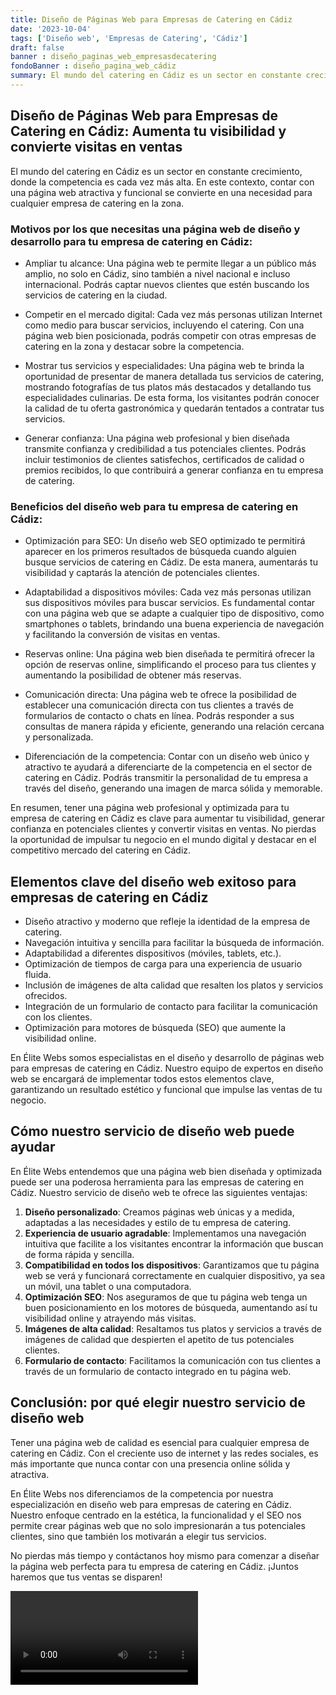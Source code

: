 ```yaml
---
title: Diseño de Páginas Web para Empresas de Catering en Cádiz
date: '2023-10-04'
tags: ['Diseño web', 'Empresas de Catering', 'Cádiz']
draft: false
banner : diseño_paginas_web_empresasdecatering
fondoBanner : diseño_pagina_web_cádiz
summary: El mundo del catering en Cádiz es un sector en constante crecimiento, donde la competencia es cada vez más alta. En este contexto, contar con una página web atractiva y funcional se convierte en una necesidad para cualquier empresa de catering en la zona.
---
```


## Diseño de Páginas Web para Empresas de Catering en Cádiz: Aumenta tu visibilidad y convierte visitas en ventas

El mundo del catering en Cádiz es un sector en constante crecimiento, donde la competencia es cada vez más alta. En este contexto, contar con una página web atractiva y funcional se convierte en una necesidad para cualquier empresa de catering en la zona.

### Motivos por los que necesitas una página web de diseño y desarrollo para tu empresa de catering en Cádiz:

- Ampliar tu alcance: Una página web te permite llegar a un público más amplio, no solo en Cádiz, sino también a nivel nacional e incluso internacional. Podrás captar nuevos clientes que estén buscando los servicios de catering en la ciudad.

- Competir en el mercado digital: Cada vez más personas utilizan Internet como medio para buscar servicios, incluyendo el catering. Con una página web bien posicionada, podrás competir con otras empresas de catering en la zona y destacar sobre la competencia.

- Mostrar tus servicios y especialidades: Una página web te brinda la oportunidad de presentar de manera detallada tus servicios de catering, mostrando fotografías de tus platos más destacados y detallando tus especialidades culinarias. De esta forma, los visitantes podrán conocer la calidad de tu oferta gastronómica y quedarán tentados a contratar tus servicios.

- Generar confianza: Una página web profesional y bien diseñada transmite confianza y credibilidad a tus potenciales clientes. Podrás incluir testimonios de clientes satisfechos, certificados de calidad o premios recibidos, lo que contribuirá a generar confianza en tu empresa de catering.

### Beneficios del diseño web para tu empresa de catering en Cádiz:

- Optimización para SEO: Un diseño web SEO optimizado te permitirá aparecer en los primeros resultados de búsqueda cuando alguien busque servicios de catering en Cádiz. De esta manera, aumentarás tu visibilidad y captarás la atención de potenciales clientes.

- Adaptabilidad a dispositivos móviles: Cada vez más personas utilizan sus dispositivos móviles para buscar servicios. Es fundamental contar con una página web que se adapte a cualquier tipo de dispositivo, como smartphones o tablets, brindando una buena experiencia de navegación y facilitando la conversión de visitas en ventas.

- Reservas online: Una página web bien diseñada te permitirá ofrecer la opción de reservas online, simplificando el proceso para tus clientes y aumentando la posibilidad de obtener más reservas.

- Comunicación directa: Una página web te ofrece la posibilidad de establecer una comunicación directa con tus clientes a través de formularios de contacto o chats en línea. Podrás responder a sus consultas de manera rápida y eficiente, generando una relación cercana y personalizada.

- Diferenciación de la competencia: Contar con un diseño web único y atractivo te ayudará a diferenciarte de la competencia en el sector de catering en Cádiz. Podrás transmitir la personalidad de tu empresa a través del diseño, generando una imagen de marca sólida y memorable.

En resumen, tener una página web profesional y optimizada para tu empresa de catering en Cádiz es clave para aumentar tu visibilidad, generar confianza en potenciales clientes y convertir visitas en ventas. No pierdas la oportunidad de impulsar tu negocio en el mundo digital y destacar en el competitivo mercado del catering en Cádiz.

<GifSeo />

<Cta />

## Elementos clave del diseño web exitoso para empresas de catering en Cádiz

- Diseño atractivo y moderno que refleje la identidad de la empresa de catering.
- Navegación intuitiva y sencilla para facilitar la búsqueda de información.
- Adaptabilidad a diferentes dispositivos (móviles, tablets, etc.).
- Optimización de tiempos de carga para una experiencia de usuario fluida.
- Inclusión de imágenes de alta calidad que resalten los platos y servicios ofrecidos.
- Integración de un formulario de contacto para facilitar la comunicación con los clientes.
- Optimización para motores de búsqueda (SEO) que aumente la visibilidad online.

En Élite Webs somos especialistas en el diseño y desarrollo de páginas web para empresas de catering en Cádiz. Nuestro equipo de expertos en diseño web se encargará de implementar todos estos elementos clave, garantizando un resultado estético y funcional que impulse las ventas de tu negocio.

## Cómo nuestro servicio de diseño web puede ayudar

En Élite Webs entendemos que una página web bien diseñada y optimizada puede ser una poderosa herramienta para las empresas de catering en Cádiz. Nuestro servicio de diseño web te ofrece las siguientes ventajas:

1. **Diseño personalizado**: Creamos páginas web únicas y a medida, adaptadas a las necesidades y estilo de tu empresa de catering.
2. **Experiencia de usuario agradable**: Implementamos una navegación intuitiva que facilite a los visitantes encontrar la información que buscan de forma rápida y sencilla.
3. **Compatibilidad en todos los dispositivos**: Garantizamos que tu página web se verá y funcionará correctamente en cualquier dispositivo, ya sea un móvil, una tablet o una computadora.
4. **Optimización SEO**: Nos aseguramos de que tu página web tenga un buen posicionamiento en los motores de búsqueda, aumentando así tu visibilidad online y atrayendo más visitas.
5. **Imágenes de alta calidad**: Resaltamos tus platos y servicios a través de imágenes de calidad que despierten el apetito de tus potenciales clientes.
6. **Formulario de contacto**: Facilitamos la comunicación con tus clientes a través de un formulario de contacto integrado en tu página web.

## Conclusión: por qué elegir nuestro servicio de diseño web

Tener una página web de calidad es esencial para cualquier empresa de catering en Cádiz. Con el creciente uso de internet y las redes sociales, es más importante que nunca contar con una presencia online sólida y atractiva.

En Élite Webs nos diferenciamos de la competencia por nuestra especialización en diseño web para empresas de catering en Cádiz. Nuestro enfoque centrado en la estética, la funcionalidad y el SEO nos permite crear páginas web que no solo impresionarán a tus potenciales clientes, sino que también los motivarán a elegir tus servicios.

No pierdas más tiempo y contáctanos hoy mismo para comenzar a diseñar la página web perfecta para tu empresa de catering en Cádiz. ¡Juntos haremos que tus ventas se disparen!

<Video />

<CtaBot job='Empresas de Catering' city='Cádiz'/>

<Gmaps query='Cádiz+españa+maps' />